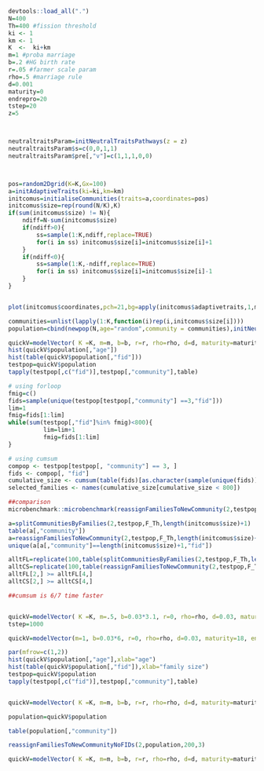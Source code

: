 ```r
devtools::load_all(".")
N=400
Th=400 #fission threshold
ki <- 1
km <- 1
K  <-  ki+km
m=1 #proba marriage
b=.2 #HG birth rate
r=.05 #farmer scale param
rho=.5 #marriage rule
d=0.001
maturity=0
endrepro=20
tstep=20
z=5



neutraltraitsParam=initNeutralTraitsPathways(z = z)
neutraltraitsParam$s=c(0,0,1,1)
neutraltraitsParam$pre[,"v"]=c(1,1,1,0,0)



pos=random2Dgrid(K=K,Gx=100)
a=initAdaptiveTraits(ki=ki,km=km)
initcomus=initialiseCommunities(traits=a,coordinates=pos)
initcomus$size=rep(round(N/K),K)
if(sum(initcomus$size) != N){
    ndiff=N-sum(initcomus$size)
    if(ndiff>0){
        ss=sample(1:K,ndiff,replace=TRUE)
        for(i in ss) initcomus$size[i]=initcomus$size[i]+1
    }
    if(ndiff<0){
        ss=sample(1:K,-ndiff,replace=TRUE)
        for(i in ss) initcomus$size[i]=initcomus$size[i]-1
    }
}


plot(initcomus$coordinates,pch=21,bg=apply(initcomus$adaptivetraits,1,mean)+1,cex=log(initcomus$size))

communities=unlist(lapply(1:K,function(i)rep(i,initcomus$size[i])))
population=cbind(newpop(N,age="random",community = communities),initNeutralTraits(N,z))

quickV=modelVector( K =K, m=m, b=b, r=r, rho=rho, d=d, maturity=maturity, endrepro=60, population=population, comus=initcomus, tstep=10, tp=neutraltraitsParam, logging=c("time"),ma=1,traitsid=paste0("t",1:z),getfinalpop=TRUE,F_Th=10800,out=c("finalpop","popsize","weddings"))
hist(quickV$population[,"age"])
hist(table(quickV$population[,"fid"]))
testpop=quickV$population
tapply(testpop[,c("fid")],testpop[,"community"],table)

# using forloop
fmig=c()
fids=sample(unique(testpop[testpop[,"community"] ==3,"fid"]))
lim=1
fmig=fids[1:lim]
while(sum(testpop[,"fid"]%in% fmig)<800){
          lim=lim+1
          fmig=fids[1:lim]
}

# using cumsum
compop <- testpop[testpop[, "community"] == 3, ]
fids <- compop[, "fid"]
cumulative_size <- cumsum(table(fids)[as.character(sample(unique(fids)))])
selected_families <- names(cumulative_size[cumulative_size < 800])

##comparison
microbenchmark::microbenchmark(reassignFamiliesToNewCommunity(2,testpop,F_Th,length(initcomus$size)+1),splitCommunitiesByFamilies(2,testpop,F_Th,length(initcomus$size)+1))

a=splitCommunitiesByFamilies(2,testpop,F_Th,length(initcomus$size)+1)
table(a[,"community"])
a=reassignFamiliesToNewCommunity(2,testpop,F_Th,length(initcomus$size)+1)
unique(a[a[,"community"]==length(initcomus$size)+1,"fid"])

alltFL=replicate(100,table(splitCommunitiesByFamilies(2,testpop,F_Th,length(initcomus$size)+1)[,"community"]))
alltCS=replicate(100,table(reassignFamiliesToNewCommunity(2,testpop,F_Th,length(initcomus$size)+1)[,"community"]))
alltFL[2,] >= alltFL[4,]
alltCS[2,] >= alltCS[4,]

##cumsum is 6/7 time faster 


quickV=modelVector( K =K, m=.5, b=0.03*3.1, r=0, rho=rho, d=0.03, maturity=maturity, endrepro=65, population=population, comus=initcomus, tstep=tstep, tp=neutraltraitsParam, logging=c("time","visu","fission","marriage"),ma=1,traitsid=paste0("t",1:z),out=c("popsumary","finalpop","popsize","weddings"),F_Th=800)
tstep=1000

quickV=modelVector(m=1, b=0.03*6, r=0, rho=rho, d=0.03, maturity=18, endrepro=65, population=population, comus=initcomus, tstep=200, tp=neutraltraitsParam, logging=c("time","visu","fission","marriage"),ma=1,traitsid=paste0("t",1:z),out=c("popsumary","finalpop","popsize","weddings"),F_Th=800)

par(mfrow=c(1,2))
hist(quickV$population[,"age"],xlab="age")
hist(table(quickV$population[,"fid"]),xlab="family size")
testpop=quickV$population
tapply(testpop[,c("fid")],testpop[,"community"],table)


quickV=modelVector( K =K, m=m, b=b, r=r, rho=rho, d=d, maturity=maturity, endrepro=60, population=population, comus=initcomus, tstep=10, tp=neutraltraitsParam, logging=c("time"),ma=1,traitsid=paste0("t",1:z),getfinalpop=TRUE,F_Th=800,out=c("finalpop","popsize","weddings"))

population=quickV$population 

table(population[,"community"])

reassignFamiliesToNewCommunityNoFIDs(2,population,200,3)

quickV=modelVector( K =K, m=m, b=b, r=r, rho=rho, d=d, maturity=maturity, endrepro=60, population=population, comus=initcomus, tstep=100, tp=neutraltraitsParam, logging=c("time"),ma=1,traitsid=paste0("t",1:z),getfinalpop=TRUE,F_Th=10800,out=c("finalpop","popsize","weddings"))
```
